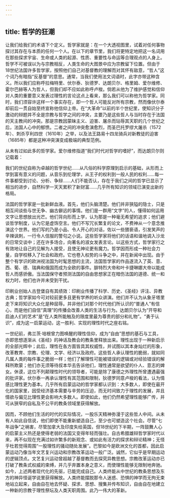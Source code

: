 ```yaml
---
---
---
```

title: 哲学的狂潮
---




让我们给我们的术语下个定义。哲学家就是：在一个大透视图里，试着对任何事物探讨其存在与本质的任何一个人。在以下的章节里，我们将更特定地把这一名词用在那些探求宇宙、生命或人类的起源、性质、重要性与命运等合理观点的人身上。哲学不可被误以为与宗教相反，人类生命的大图景中应为宗教留下位置。但由于18世纪法国许多哲学家，按照他们自己对基督教的理解而对其怀有敌意，“哲人”这个词乃有暗指“反基督”的意思。通常，当我们使用法文词语时，此字亦带这种含义。所以我们应称呼拉梅特里、伏尔泰、狄德罗、达朗贝尔、格里姆、爱尔维修、霍尔巴赫等人为哲人，但我们却不应如此称呼卢梭。倘若从他为了维护感觉和信仰对人类的重要意义发表过理性的言论这点上看来，那么我们可以称他为哲学家。同时，我们须容许这样一个事实存在，即一个哲人可能反对所有宗教，然而像伏尔泰却前后一贯自始至终宣称他信仰上帝。在“大革命”以前的半个世纪里，使知识分子激动的辩题并不全是宗教与哲学之间的冲突，主要乃是这些哲人与当时存在于法国的天主教间的冲突。那是宗教因蒙昧主义、迫害、屠杀而玷辱其天职的几个世纪之后，法国人心中的郁愤。二者之间的冲突愈演愈烈，而圣巴托罗缪大屠杀（1572年）、刺杀亨利四世（1610年）之举，以及法王路易十四龙骑兵对新教徒的迫害（1685年）都是这种冲突演变成极端的典型范例。

从未有过如此多的哲学家。爱尔维修指道“我们时代对哲学的嗜好”，而达朗贝尔则记载着：

我们的世纪自称为卓越的哲学世纪……从凡俗的科学原理到启示的基础，从形而上学到富有意义的问题，从音乐到伦理学，从王子的权利到一般人民的权利……每一件事都受到讨论、分析、争辩……人们不能否认，存在于我们之间的哲学已显示了相当的进步，自然科学一天天累积了新财富……几乎所有知识的领域已演变出新的格局。



法国的哲学家是一批新鲜血液。首先，他们头脑清楚。他们并非狭隘的隐士，只是相互间谈些与世无争、幽古僻远的事情。他们是一群用“文字”的人，懂得如何运用文字让思想放出光芒。他们背向形而上学，认为那是一种毫无希望的追求；他们避谈哲学制度，认为它是虚饰空言。他们不写冗长繁复的论文，不费神从一个意念推演这个世界。他们写的乃是小品、令人开心的对话，佐以一些猥亵语，引发笑声的辛辣讽刺，一行令人信服的警句之小说。这些哲学家将他们的话语和谐地调入沙龙的日常交谈中；还在许多场合，向著名的淑女发表言论。以这些方式，哲学家行之有效地让自己的见解为人接受，且使无神论更有魔力。哲学因而形成一种社会力量，自学校移入了社会和政府。它也卷入权势的斗争之中，并在新闻中出现。由于整个有学识的欧洲视法国为时髦思想的主流，法国哲学家的作品遂流入了英、意、西、葡、德、瑞典和俄国而成为全欧的事件。腓特烈大帝和叶卡捷琳娜大帝以能成哲人而感骄傲。当法国保守者预测法国的自由思想家正在暗伤法国的道德、统一和权力时，他们也许并未受到干扰。

印刷业创始人古登堡自有其绩效：印刷业传播了科学、历史、《圣经》评注、异教古典；哲学家如今可对较前更多且更有学养的听众讲演。他们并不认为从象牙塔里走下来将知识大众化是种屈辱。并非他们对那个时代他们所认识的“普通人”有信心，而是他们自信“真理”的传播会改善人类的生活与行为。达朗贝尔认为“开导和启迪人们的艺术”是“在人类所能触及的限度里最为尊贵的部分和礼物”。“勇于认识”，成为这一启蒙运动，这一胜利、实现的理性时代之座右铭。

一世纪前，弗兰茨·培根曾力图唤醒的理性信仰，成为“自由”思想的基石与工具，亦即思想逐渐从《圣经》的神话及教会的教条里释放出来。理性出现于一种新启示的全部光辉中；此后，理性在各方面皆具其权威性，并试图以其本身灿烂的形象，改革教育、宗教、伦理、文学、经济以及政府。这些哲人承认理性的脆弱，就如同凡属人类的每件事之脆弱一样；他们了解理性可能被错误的逻辑或对经验错误的解释所欺蒙；他们亦无须等待叔本华去告诉他们，理性通常是欲望的仆人、意志的婢女。休谟，这位不列颠理性时代的领导者，可能是除了康德之外理性所曾遭遇最强的批评家。伏尔泰一再承认理性有其范围和限制，狄德罗同意卢梭的看法，认为情感比理性更为基本。几乎所有启蒙运动的哲学家都认识到：大多数人，即使在最开化的国家里，因受经济基本需要与辛劳的压迫，而无时间致力于理性的发展，并且情欲与偏见比理性更会影响大多数人。即使如此，他们仍然希望理性能够广传，并可从狭窄的自私及不公平的教条领域里获得解放。

因而，不顾他们生活的时代的实际情况，一股乐天精神弥漫于这些哲人中间。从未有人如此自信说，他们即使不能重新塑造自己，至少也可塑造这个社会。尽管“七年战争”之祸害，尽管加拿大及印度失给英国，但18世纪的下半期，一阵鼓舞人心的启蒙主义热还是使得老弱的法国又变得年轻而强壮。自古希腊雄辩哲学家时代以来，再不似现在充满过如许繁多的新观念、或如此有活力的探求和辩论精神；无怪乎杜若觉得周围“一股理性的骚动随处发展”。巴黎如今是欧洲文化的首都，因此启蒙运动乃像当年文艺复兴运动和宗教改革运动一般广泛。诚然，它似乎是早期运动的逻辑顶点。文艺复兴运动曾超越了基督教而去探究异教思想。宗教改革运动亦已打破了教条式权威的束缚，并几乎弃置本身之意义，而使理性能够无限制地奔驰。如今，上述两者现代化的先驱，已能完成自己。人类终能从中世纪的教条思想及东方的神异怪诞学说里获得解放。人类终能摆脱那令人迷惑、恐惧的神学而无拘无束地站立起来，自由自在地去怀疑、探求、思想、搜集并传布知识，自由自在地建立一种新的宗教于理性祭坛及人类天职周围。此乃一伟大的革新。